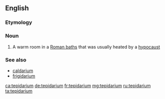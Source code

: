 ==English==

===Etymology===
{{etyl|la|en}}

===Noun===
{{wikipedia}}
{{en-noun|s|tepidaria}}

# A warm room in a [[Roman baths]] that was usually heated by a [[hypocaust]]

===See also===
* [[caldarium]]
* [[frigidarium]]

[[ca:tepidarium]]
[[de:tepidarium]]
[[fr:tepidarium]]
[[mg:tepidarium]]
[[ru:tepidarium]]
[[ta:tepidarium]]